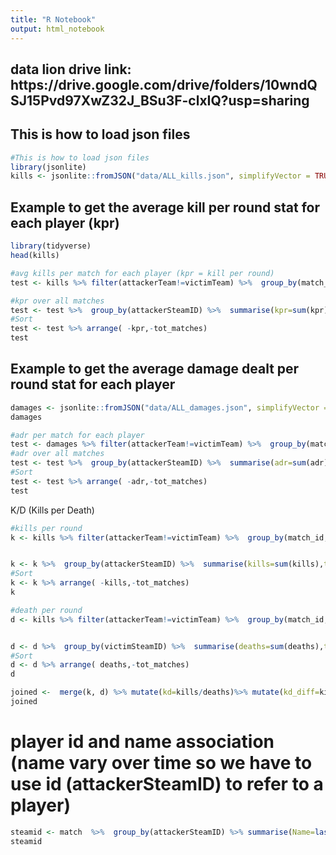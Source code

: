 ```yaml
---
title: "R Notebook"
output: html_notebook
---
```


## data lion drive link: https://drive.google.com/drive/folders/10wndQSJ15Pvd97XwZ32J_BSu3F-clxIQ?usp=sharing

## This is how to load json files

```r
#This is how to load json files 
library(jsonlite)
kills <- jsonlite::fromJSON("data/ALL_kills.json", simplifyVector = TRUE)
```

## Example to get the average kill per round stat for each player (kpr)
```r
library(tidyverse)
head(kills)

#avg kills per match for each player (kpr = kill per round)
test <- kills %>% filter(attackerTeam!=victimTeam) %>%  group_by(match_id,attackerSteamID) %>% summarise(kpr=n()/last(round_tot),Name=last(attackerName))

#kpr over all matches
test <- test %>%  group_by(attackerSteamID) %>%  summarise(kpr=sum(kpr)/n(),tot_matches=n(),name=first(Name))
#Sort
test <- test %>% arrange( -kpr,-tot_matches)
test
```

## Example to get the average damage dealt per round stat for each player
```r
damages <- jsonlite::fromJSON("data/ALL_damages.json", simplifyVector = TRUE)
damages

#adr per match for each player
test <- damages %>% filter(attackerTeam!=victimTeam) %>%  group_by(match_id,attackerSteamID) %>% summarise(adr=sum(hpDamage)/last(round_tot),Name=last(attackerName))
#adr over all matches
test <- test %>%  group_by(attackerSteamID) %>%  summarise(adr=sum(adr)/n(),tot_matches=n(),name=first(Name))
#Sort
test <- test %>% arrange( -adr,-tot_matches)
test
```
K/D (Kills per Death)
```r
#kills per round
k <- kills %>% filter(attackerTeam!=victimTeam) %>%  group_by(match_id,attackerSteamID) %>% summarise(kills=n(),Name=last(attackerName))


k <- k %>%  group_by(attackerSteamID) %>%  summarise(kills=sum(kills),tot_matches=n(),name=first(Name))
#Sort
k <- k %>% arrange( -kills,-tot_matches)
k

#death per round
d <- kills %>% filter(attackerTeam!=victimTeam) %>%  group_by(match_id,victimSteamID) %>% summarise(deaths=n(),Name=last(victimName))


d <- d %>%  group_by(victimSteamID) %>%  summarise(deaths=sum(deaths),tot_matches=n(),name=first(Name))
#Sort
d <- d %>% arrange( deaths,-tot_matches)
d

joined <-  merge(k, d) %>% mutate(kd=kills/deaths)%>% mutate(kd_diff=kills-deaths) %>%  arrange( -kd,-tot_matches)
joined
```




# player id and name association (name vary over time so we have to use id (attackerSteamID) to refer to a player)
```r
steamid <- match  %>%  group_by(attackerSteamID) %>% summarise(Name=last(attackerName))
steamid
```


